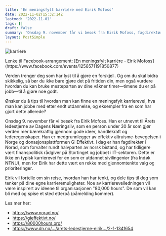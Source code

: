 ```yaml
---
title: 'En meningsfylt karriére med Eirik Mofoss'
date: 2022-11-02T15:32:14Z
lastmod: '2022-11-01'
tags: []
draft: false
summary: 'Onsdag 9. november får vi besøk fra Eirik Mofoss, fagdirektør i Norad og utnevnt til Årets ledestjerne 2022 av Dagens Næringsliv! Han vil fortelle om hans unike karrierevei og tankegangen bak karrierevalgene hans for å utgjøre mest mulig godt.'
layout: PostSimple
---
```


![karriere](/static/images/meningsfylt-karriére.jpg)

<div>
  Lenke til Facebook-arrangement: [En meningsfylt karriére - Eirik
  Mofoss](https://www.facebook.com/events/1256571191850877)
</div>

Verden trenger deg som har lyst til å gjøre en forskjell. Og om du skal bidra skikkelig, så bør du ikke bare gjøre det på fritiden din, men også vurdere hvordan du kan bruke mesteparten av dine våkner timer—timene du er på jobb—til å gjøre noe godt.

Ønsker du å tips til hvordan man kan finne en meningsfylt karrierevei, hva man kan jobbe med etter endt utdannelse, og eksempler fra en som har gjort dette allerede?

Onsdag 9. november får vi besøk fra Eirik Mofoss. Han er utnevnt til Årets ledestjerne av Dagens Næringsliv, som en person under 30 år som gjør verden mer bærekraftig gjennom gode ideer, handlekraft og lederegenskaper. Han er medgrunnlegger av effektiv altruisme-bevegelsen i Norge og donasjonsplattformen Gi Effektivt. I dag er han fagdirektør i Norad, som forvalter rundt halvparten av norsk bistand, og har tidligere vært finanspolitisk rådgiver på Stortinget og jobbet i IT-sektoren. Dette er ikke en typisk karrierevei for en som er utdannet sivilingeniør (fra Indøk NTNU), men for Eirik har dette vært en rekke med gjennomtenkte valg og prioriteringer.

Eirik vil fortelle om sin reise, hvordan han har tenkt, og dele tips til deg som tenker på dine egne karrieremuligheter. Noe av karriereveiledningen vil være inspirert av ideene til organisasjonen "80,000 hours".
De som vil kan bli med og spise et sted etterpå (påmelding kommer).

Les mer her:

- https://www.norad.no/
- https://gieffektivt.no/
- https://80000hours.org/
- https://www.dn.no/.../arets-ledestjerne-eirik.../2-1-1341654
